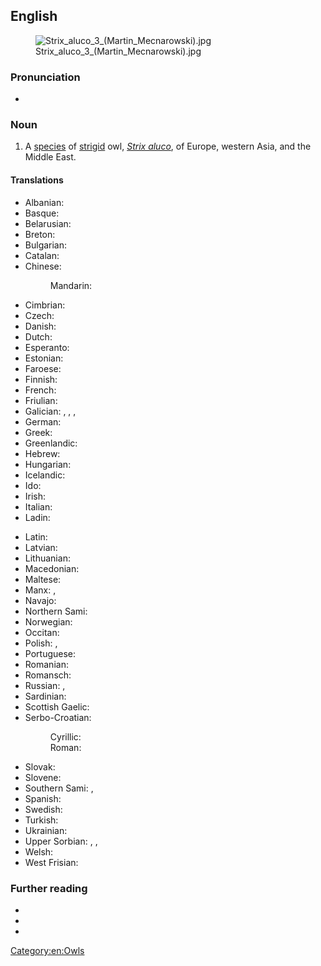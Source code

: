 {{also|tawny-owl}}
==English==
[[File:Strix_aluco_3_(Martin_Mecnarowski).jpg|thumb]]

===Pronunciation===
* {{a|RP}} {{IPA|en|/ˈtɔːni aʊl/}}

===Noun===
{{en-noun}}

# A [[species]] of [[strigid]] owl, ''[[Strix aluco]]'', of Europe, western Asia, and the Middle East.

====Translations====
{{trans-top|''Strix aluco''}}
* Albanian: {{t|sq|kukuvajka e pyjeve|f}}
* Basque: {{t|eu|urubi}}
* Belarusian: {{t|be|няясыць шэрая|f}}
* Breton: {{t|br|kaouenn penn-tev}}
* Bulgarian: {{t|bg|горска улулица|f}}
* Catalan: {{t+|ca|gamarús|m}}
* Chinese:
*: Mandarin: {{t|cmn|灰林鴞|tr=huīlínxiāo}}
* Cimbrian: {{t|cim|aubo|m}}
* Czech: {{t|cs|puštík|m}}
* Danish: {{t+|da|natugle|c}}
* Dutch: {{t+|nl|bosuil|m}}
* Esperanto: {{t|eo|arbara strigo}}
* Estonian: {{t|et|kodukakk}}
* Faroese: {{t|fo|músagjóð}}
* Finnish: {{t+|fi|lehtopöllö}}
* French: {{t+|fr|chouette hulotte|f}}
* Friulian: {{t|fur|catůs}}
* Galician: {{t|gl|curuxa laiona|f}}, {{t+|gl|avelaiona|f}}, {{t|gl|ralo|m}}, {{t|gl|paxaro da morte|m}}
* German: {{t+|de|Waldkauz|m}}
* Greek: {{t+|el|χουχουριστής}}
* Greenlandic: {{t|kl|uppik kajortoq}}
* Hebrew: {{t+|he|לִילִית|f|tr=lilít}}
* Hungarian: {{t+|hu|macskabagoly}}
* Icelandic: {{t|is|náttugla|f}}
* Ido: {{t+|io|hueto}}
* Irish: {{t|ga|ulchabhán donn|m}}
* Italian: {{t+|it|allocco|m}}
* Ladin: {{t|lld|ciuch}}
{{trans-mid}}
* Latin: {{t|la|cavannus|m}}
* Latvian: {{t|lv|meža pūce}}
* Lithuanian: {{t|lt|naminė pelėda|f}}
* Macedonian: {{t|mk|шумски був|m}}
* Maltese: {{t|mt|kokka|f}}
* Manx: {{t|gv|hullad ghoan|f}}, {{t|gv|hullad ouyr|f}}
* Navajo: {{t|nv|néʼéshjaaʼ dinilzhinígíí}}
* Northern Sami: {{t|se|bussáskuolfi}}
* Norwegian: {{t|no|kattugle}}
* Occitan: {{t+|oc|caús}}
* Polish: {{t+|pl|puszczyk|m}}, {{t+|pl|puszczyk zwyczajny|m}}
* Portuguese: {{t+|pt|coruja-do-mato|f}}
* Romanian: {{t+|ro|huhurez|m}}
* Romansch: {{t|rm|tschuetta da guaud|f}}
* Russian: {{t|ru|нея́сыть се́рая|f}}, {{t+|ru|нея́сыть|f}}
* Sardinian: {{t|sc|cuccubaju}}
* Scottish Gaelic: {{t|gd|comhachag-dhonn|f}}
* Serbo-Croatian:
*: Cyrillic: {{t|sh|шумска сова|f}}
*: Roman: {{t+|sh|šumska sova|f}}
* Slovak: {{t|sk|sova lesná}}
* Slovene: {{t|sl|lesna sova}}
* Southern Sami: {{t|sma|hamhka}}, {{t|sma|jïjje-snjågloe}}
* Spanish: {{t+|es|cárabo|m}}
* Swedish: {{t+|sv|kattuggla|c}}
* Turkish: {{t+|tr|alaca baykuş}}
* Ukrainian: {{t|uk|сова сіра|f}}
* Upper Sorbian: {{t|hsb|kiwka|f}}, {{t|hsb|wiwka|f}}, {{t|hsb|kwikawa|f}}
* Welsh: {{t|cy|tylluan frech|f}}
* West Frisian: {{t|fy|wâldûle}}
{{trans-bottom}}

===Further reading===
* {{pedia}}
* {{specieslite|Strix aluco|i=1}}
* {{comcatlite|Strix aluco|i=1}}

[[Category:en:Owls]]